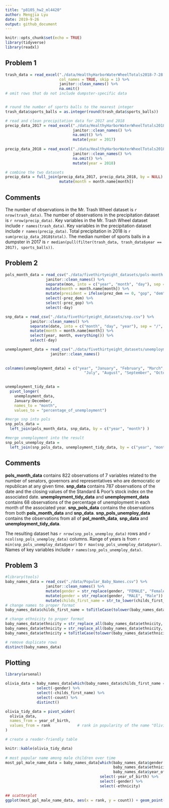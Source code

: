 ```yaml
---
title: "p8105_hw2_ml4420"
author: Mengjia Lyu
date: 2019-9-26
output: github_document
---
```


```r
knitr::opts_chunk$set(echo = TRUE)
library(tidyverse)
library(readxl)
```

## Problem 1



```r


trash_data = read_excel("./data/HealthyHarborWaterWheelTotals2018-7-28.xlsx", sheet = "Mr. Trash Wheel", range = cell_cols("A:N"), 
                        col_names = TRUE, skip = 1) %>%
                        janitor::clean_names() %>%
                        na.omit()
# omit rows that do not include dumpster-specific data


# round the number of sports balls to the nearest integer
trash_data$sports_balls = as.integer(round(trash_data$sports_balls))

```

```r

# read and clean precipitation data for 2017 and 2018
precip_data_2017 = read_excel("./data/HealthyHarborWaterWheelTotals2018-7-28.xlsx", sheet = "2017 Precipitation", col_names = TRUE, skip = 1) %>%
                              janitor::clean_names() %>%
                              na.omit() %>%
                              mutate(year = 2017)
 
precip_data_2018 = read_excel("./data/HealthyHarborWaterWheelTotals2018-7-28.xlsx", sheet = "2018 Precipitation", col_names = TRUE, skip = 1) %>%
                              janitor::clean_names() %>%
                              na.omit() %>%
                              mutate(year = 2018)

# combine the two datasets
precip_data = full_join(precip_data_2017, precip_data_2018, by = NULL) %>%
                        mutate(month = month.name[month])
```

## Comments
The number of observations in the Mr. Trash Wheel dataset is `r nrow(trash_data)`. The number of observations in the precipitation dataset is `r nrow(precip_data)`. Key variables in the Mr. Trash Wheel dataset include `r names(trash_data)`. Key variables in the precipitation dataset include `r names(precip_data)`. Total precipitation in 2018 is `r sum(precip_data_2018$total)`. The median number of sports balls in a dumpster in 2017 is `r median(pull(filter(trash_data, trash_data$year == 2017), sports_balls))`.


## Problem 2
```r
pols_month_data = read_csv("./data/fivethirtyeight_datasets/pols-month.csv") %>%
                  janitor::clean_names() %>%
                  separate(mon, into = c("year", "month", "day"), sep = "-", convert = TRUE) %>%    #break up mon into integer variables
                  mutate(month = month.name[month]) %>%                                             #replace month number with month name
                  mutate(president = ifelse(prez_dem == 0, "gop", "dem")) %>%                       #create new variable president
                  select(-prez_dem) %>%                                                             #remove prez_dem, prez_gop, day
                  select(-prez_gop) %>%
                  select(-day)

```

```r
snp_data = read_csv("./data/fivethirtyeight_datasets/snp.csv") %>%
           janitor::clean_names() %>%
           separate(date, into = c("month", "day", "year"), sep = "/", convert = TRUE) %>%          #arrange according to year and month
           mutate(month = month.name[month]) %>% 
           select(year, month, everything()) %>%
           select(-day)

```

```r
unemployment_data = read_csv("./data/fivethirtyeight_datasets/unemployment.csv") %>%
                    janitor::clean_names() 
                    
  
colnames(unemployment_data) = c("year", "January", "February", "March", "April", "May", "June",
                                   "July", "August", "September", "October", "November", "December")

  
unemployment_tidy_data = 
  pivot_longer(
    unemployment_data,
    January:December,
    names_to = "month",
    values_to = "percentage_of_unemployment")

#merge snp into pols
snp_pols_data = 
  left_join(pols_month_data, snp_data, by = c("year", "month") )

#merge unemployment into the result
snp_pols_unemploy_data = 
  left_join(snp_pols_data, unemployment_tidy_data, by = c("year", "month"))

```
## Comments
**pols_month_data** contains 822 observations of 7 variables related to the number of senators, governors and representatives who are democratic or republican at any given time.
**snp_data** contains 787 observations of the date and the closing values of the Standard & Poor's stock index on the associated date.
**unemployment_tidy_data** and **unemployment_data** contains 68 observations of the percentage of unemployment in each month of the associated year.
**snp_pols_data** contains the observations from both **pols_month_data** and **snp_data**.
**snp_pols_unemploy_data** contains the observations from all of **pol_month_data**, **snp_data** and **unemployment_tidy_data**.

The resulting dataset has `r nrow(snp_pols_unemploy_data)` rows and `r ncol(snp_pols_unemploy_data)` columns.
Range of years is from `r min(snp_pols_unemploy_data$year)` to `r max(snp_pols_unemploy_data$year)`.
Names of key variables include `r names(snp_pols_unemploy_data)`.

## Problem 3
```r

#library(tools)
baby_names_data = read_csv("./data/Popular_Baby_Names.csv") %>%
                  janitor::clean_names() %>%
                  mutate(gender = str_replace(gender, "FEMALE", "Female")) %>%
                  mutate(gender = str_replace(gender, "MALE", "Male")) %>%
                  mutate(childs_first_name = str_to_lower(childs_first_name))
# change names to proper format
baby_names_data$childs_first_name = toTitleCase(tolower(baby_names_data$childs_first_name))

# change ethnicity to proper format
baby_names_data$ethnicity = str_replace_all(baby_names_data$ethnicity, "PACI$", "PACIFIC ISLANDER")
baby_names_data$ethnicity = str_replace_all(baby_names_data$ethnicity, "HISP$", "HISPANIC")
baby_names_data$ethnicity = toTitleCase(tolower(baby_names_data$ethnicity))

# remove duplicate rows
distinct(baby_names_data)                                                   
```

## Plotting

```r
library(arsenal)

olivia_data = baby_names_data[which(baby_names_data$childs_first_name == "Olivia"), ] %>%
              select(-gender) %>%
              select(-childs_first_name) %>%
              select(-count) %>%
              distinct()

olivia_tidy_data = pivot_wider(
  olivia_data,
  names_from = year_of_birth,
  values_from = rank            # rank in popularity of the name "Olivia" over time    
)

# create a reader-friendly table

knitr::kable(olivia_tidy_data)
          
# most popular name among male children over time
most_ppl_male_name_data = baby_names_data[which(baby_names_data$gender == "Male" &
                                                baby_names_data$ethnicity == "White Non Hispanic" &
                                                baby_names_data$year_of_birth == 2016), ] %>%
                                          select(-year_of_birth) %>%
                                          select(-gender) %>%
                                          select(-ethnicity)
                                          
## scatterplot
ggplot(most_ppl_male_name_data, aes(x = rank, y = count)) + geom_point()

```